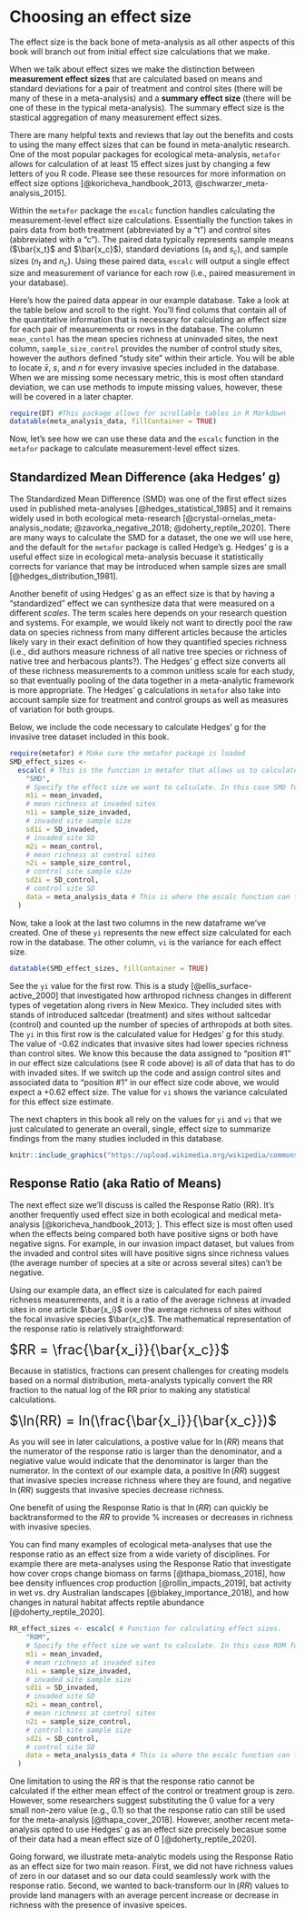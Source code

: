 # Choosing an effect size

The effect size is the back bone of meta-analysis as all other aspects of this book will branch out from initial effect size calculations that we make. 

When we talk about effect sizes we make the distinction between **measurement effect sizes** that are calculated based on means and standard deviations for a pair of treatment and control sites (there will be many of these in a meta-analysis) and a **summary effect size** (there will be one of these in the typical meta-analysis).  The summary effect size is the stastical aggregation of many measurement effect sizes.

There are many helpful texts and reviews that lay out the benefits and costs to using the many effect sizes that can be found in meta-analytic research.  One of the most popular packages for ecological meta-analysis, `metafor` allows for calculation of at least 15 effect sizes just by changing a few letters of you R code.  Please see these resources for more information on effect size options [@koricheva_handbook_2013, @schwarzer_meta-analysis_2015]. 

Within the `metafor` package the `escalc` function handles calculating the measurement-level effect size calculations. Essentially the function takes in pairs data from both treatment (abbreviated by a "t") and control sites (abbreviated with a "c"). The paired data typically represents sample means ($\bar{x_t}$ and $\bar{x_c}$), standard deviations ($s_t$ and $s_c$), and sample sizes ($n_t$ and $n_c$). Using these paired data, `escalc` will output a single effect size and measurement of variance for each row (i.e., paired measurement in your database).  

Here's how the paired data appear in our example database. Take a look at the table below and scroll to the right. You'll find colums that contain all of the quantitative information that is necessary for calculating an effect size for each pair of measurements or rows in the database. The column `mean_contol` has the mean species richness at uninvaded sites, the next column, `sample_size_control` provides the number of control study sites, however the authors defined "study site" within their article. You will be able to locate $\bar{x}$, $s$, and $n$ for every invasive species included in the database.  When we are missing some necessary metric, this is most often standard deviation, we can use methods to impute missing values, however, these will be covered in a later chapter.  

```r
require(DT) #This package allows for scrollable tables in R Markdown
datatable(meta_analysis_data, fillContainer = TRUE)
```

Now, let's see how we can use these data and the `escalc` function in the `metafor` package to calculate measurement-level effect sizes.  

## Standardized Mean Difference (aka Hedges' g)  

The Standardized Mean Difference (SMD) was one of the first effect sizes used in published meta-analyses [@hedges_statistical_1985] and it remains widely used in both ecological meta-research [@crystal-ornelas_meta-analysis_nodate; @zavorka_negative_2018; @doherty_reptile_2020]. There are many ways to calculate the SMD for a dataset, the one we will use here, and the default for the `metafor` package is called Hedge's g. Hedges' g is a useful effect size in ecological meta-analysis becuase it statistically corrects for variance that may be introduced when sample sizes are small [@hedges_distribution_1981].  

Another benefit of using Hedges' g as an effect size is that by having a "standardized" effect we can synthesize data that were measured on a different *scales*. The term scales here depends on your research question and systems. For example, we would likely not want to directly pool the raw data on species richness from many different articles because the articles likely vary in their exact definition of how they quantified species richness (i.e., did authors measure richness of all native tree species or richness of native tree and herbacous plants?). The Hedges' g effect size converts all of these richness measurements to a common unitless scale for each study, so that eventually pooling of the data together in a meta-analytic framework is more appropriate. The Hedges' g calculations in `metafor` also take into account sample size for treatment and control groups as well as measures of variation for both groups.  

Below, we include the code necessary to calculate Hedges' g  for the invasive tree dataset included in this book.  

```r
require(metafor) # Make sure the metafor package is loaded
SMD_effect_sizes <-
  escalc( # This is the function in metafor that allows us to calculate an effect size for each row in a database
    "SMD",
    # Specify the effect size we want to calculate. In this case SMD for Standardized mean difference
    m1i = mean_invaded,
    # mean richness at invaded sites
    n1i = sample_size_invaded,
    # invaded site sample size
    sd1i = SD_invaded,
    # invaded site SD
    m2i = mean_control,
    # mean richness at control sites
    n2i = sample_size_control,
    # control site sample size
    sd2i = SD_control,
    # control site SD
    data = meta_analysis_data # This is where the escalc function can find all the data for our meta-analysis
  )
```


Now, take a look at the last two columns in the new dataframe we've created. One of these `yi` represents the new effect size calculated for each row in the database.  The other column, `vi` is the variance for each effect size.  

```r
datatable(SMD_effect_sizes, fillContainer = TRUE)
```
  
See the `yi` value for the first row. This is a study [@ellis_surface-active_2000] that investigated how arthropod richness changes in different types of vegetation along rivers in New Mexico. They included sites with stands of introduced saltcedar (treatment) and sites without saltcedar (control) and counted up the number of species of arthropods at both sites.  The `yi` in this first row is the calculated value for Hedges' g for this study.  The value of -0.62 indicates that invasive sites had lower species richness than control sites.  We know this because the data assigned to "position #1" in our effect size calculations (see R code above) is all of data that has to do with invaded sites.  If we switch up the code and assign control sites and associated data to "position #1" in our effect size code above, we would expect a +0.62 effect size. The value for `vi` shows the variance calculated for this effect size estimate.  

The next chapters in this book all rely on the values for `yi` and `vi` that we just calculated to generate an overall, single, effect size to summarize findings from the many studies included in this database.  

```r
knitr::include_graphics("https://upload.wikimedia.org/wikipedia/commons/4/44/Tamarix_gallica_bloemen.jpg")
```

## Response Ratio (aka Ratio of Means)  

The next effect size we'll discuss is called the Response Ratio (RR). It's another frequently used effect size in both ecological and medical meta-analysis [@koricheva_handbook_2013; ]. This effect size is most often used when the effects being compared both have positive signs or both have negative signs. For example, in our invasion impact dataset, but values from the invaded and control sites will have positive signs since richness values (the average number of species at a site or across several sites) can't be negative. 

Using our example data, an effect size is calculated for each paired richness measurements, and it is a ratio of the average richness at invaded sites in one article $\bar{x_i}$ over the average richness of sites without the focal invasive species $\bar{x_c}$. The mathematical representation of the response ratio is relatively straightforward:

<font size="5"> $RR = \frac{\bar{x_i}}{\bar{x_c}}$ </font>  

Because in statistics, fractions can present challenges for creating models based on a normal distribution, meta-analysts typically convert the RR fraction to the natual log of the RR prior to making any statistical calculations.

<font size="5"> $\ln(RR) = ln(\frac{\bar{x_i}}{\bar{x_c}})$ </font>  

As you will see in later calculations, a postive value for $\ln(RR)$ means that the numerator of the response ratio is larger than the denominator, and a negiative value would indicate that the denominator is larger than the numerator. In the context of our example data, a positive $\ln(RR)$ suggest that invasive species increase richness where they are found, and negative $\ln(RR)$ suggests that invasive species decrease richness.  

One benefit of using the Response Ratio is that $\ln(RR)$ can quickly be backtransformed to the $RR$ to provide % increases or decreases in richness with invasive species.

You can find many examples of ecological meta-analyses that use the response ratio as an effect size from a wide variety of disciplines. For example there are meta-analyses using the Response Ratio that investigate how cover crops change biomass on farms [@thapa_biomass_2018], how bee density influences crop production [@rollin_impacts_2019], bat activity in wet vs. dry Australian landscapes [@blakey_importance_2018], and how changes in natural habitat affects reptile abundance [@doherty_reptile_2020].

```r
RR_effect_sizes <- escalc( # Function for calculating effect sizes.
    "ROM",
    # Specify the effect size we want to calculate. In this case ROM for the Ratio of Means or Response Ratio
    m1i = mean_invaded,
    # mean richness at invaded sites
    n1i = sample_size_invaded,
    # invaded site sample size
    sd1i = SD_invaded,
    # invaded site SD
    m2i = mean_control,
    # mean richness at control sites
    n2i = sample_size_control,
    # control site sample size
    sd2i = SD_control,
    # control site SD
    data = meta_analysis_data # This is where the escalc function can find all the data for our meta-analysis
  )
```

One limitation to using the $RR$ is that the response ratio cannot be calculated if the either mean effect of the control or treatment group is zero. However, some researchers suggest substituting the 0 value for a very small non-zero value (e.g., 0.1) so that the response ratio can still be used for the meta-analysis [@thapa_cover_2018]. However, another recent meta-analysis opted to use Hedges' g as an effect size precisely becasue some of their data had a mean effect size of 0 [@doherty_reptile_2020].  

Going forward, we illustrate meta-analytic models using the Response Ratio as an effect size for two main reason. First, we did not have richness values of zero in our dataset and so our data could seamlessly work with the response ratio. Second, we wanted to back-transform our $\ln(RR)$ values to provide land managers with an average percent increase or decrease in richness with the presence of invasive speices.

